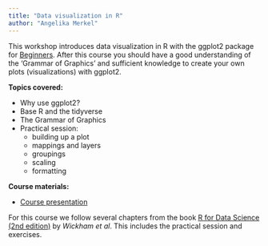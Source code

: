 ```yaml
---
title: "Data visualization in R"
author: "Angelika Merkel"
---
```


This workshop introduces data visualization in R with the ggplot2 package for [Beginners]{.underline}. After this course you should have a good understanding of the 'Grammar of Graphics' and sufficient knowledge to create your own plots (visualizations) with ggplot2.

**Topics covered:**

-   Why use ggplot2?
-   Base R and the tidyverse
-   The Grammar of Graphics
-   Practical session:
    -   building up a plot
    -   mappings and layers
    -   groupings
    -   scaling
    -   formatting

**Course materials:**

-   [Course presentation](data/Data_visualization_in_R.April2025.pdf)

For this course we follow several chapters from the book [R for Data Science (2nd edition)](https://r4ds.hadley.nz/) by *Wickham et al*. This includes the practical session and exercises.
